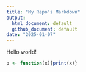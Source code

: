 ```yaml
---
title: "My Repo's Markdown"
output: 
  html_document: default
  github_document: default
date: "2025-01-07"
---
```


Hello world!

```r
p <- function(x){print(x)}
```

